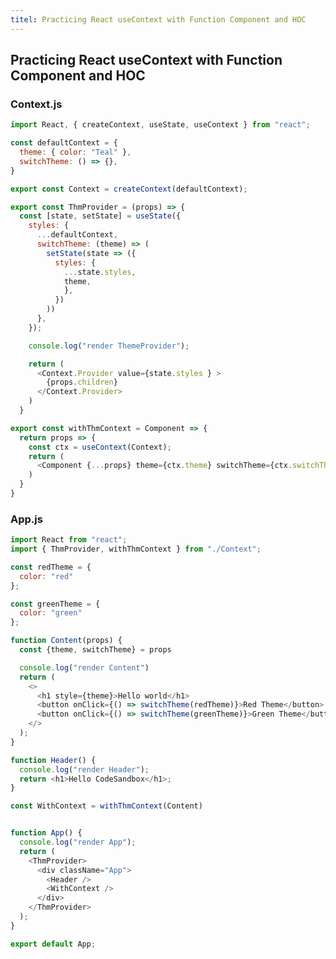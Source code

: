```yaml
---
titel: Practicing React useContext with Function Component and HOC
---
```



## Practicing React useContext with Function Component and HOC

### Context.js
```javascript
import React, { createContext, useState, useContext } from "react";

const defaultContext = {
  theme: { color: "Teal" },
  switchTheme: () => {},
}

export const Context = createContext(defaultContext);

export const ThmProvider = (props) => {
  const [state, setState] = useState({
    styles: {
      ...defaultContext,
      switchTheme: (theme) => (
        setState(state => ({
          styles: { 
            ...state.styles, 
            theme,
            },
          })
        ))
      },
    });

    console.log("render ThemeProvider");

    return (
      <Context.Provider value={state.styles } >
        {props.children}
      </Context.Provider>
    )
  }

export const withThmContext = Component => {
  return props => {
    const ctx = useContext(Context);
    return (
      <Component {...props} theme={ctx.theme} switchTheme={ctx.switchTheme}/>
    )
  }
}
```

### App.js
```javascript
import React from "react";
import { ThmProvider, withThmContext } from "./Context";

const redTheme = {
  color: "red"
};

const greenTheme = {
  color: "green"
};

function Content(props) {
  const {theme, switchTheme} = props

  console.log("render Content")
  return (
    <>
      <h1 style={theme}>Hello world</h1>
      <button onClick={() => switchTheme(redTheme)}>Red Theme</button>
      <button onClick={() => switchTheme(greenTheme)}>Green Theme</button>
    </>
  );
}

function Header() {
  console.log("render Header");
  return <h1>Hello CodeSandbox</h1>;
}

const WithContext = withThmContext(Content)


function App() {
  console.log("render App");
  return (
    <ThmProvider>
      <div className="App">
        <Header />
        <WithContext />
      </div>
    </ThmProvider>
  );
}

export default App;
```


